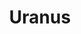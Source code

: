 ---
title: "Uranus"
position: "7"
slug: "uranus"
rotation: "17.2 Hours"
revolution: "84 Years"
radius: "25,362 KM"
temperature: "-195°c"
overview: "Uranus is the seventh planet from the Sun. Its name is a reference to the Greek god of the sky, Uranus according to Greek mythology, was the great-grandfather of Ares. It has the third-largest planetary radius and fourth-largest planetary mass in the Solar System."
overview-source: 
structure: 
structure-source: 
geology: 
geology-source: 
---